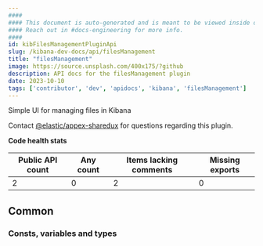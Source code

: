 ```yaml
---
####
#### This document is auto-generated and is meant to be viewed inside our experimental, new docs system.
#### Reach out in #docs-engineering for more info.
####
id: kibFilesManagementPluginApi
slug: /kibana-dev-docs/api/filesManagement
title: "filesManagement"
image: https://source.unsplash.com/400x175/?github
description: API docs for the filesManagement plugin
date: 2023-10-10
tags: ['contributor', 'dev', 'apidocs', 'kibana', 'filesManagement']
---
```


Simple UI for managing files in Kibana

Contact [@elastic/appex-sharedux](https://github.com/orgs/elastic/teams/appex-sharedux) for questions regarding this plugin.

**Code health stats**

| Public API count  | Any count | Items lacking comments | Missing exports |
|-------------------|-----------|------------------------|-----------------|
| 2 | 0 | 2 | 0 |

## Common

### Consts, variables and types
<DocDefinitionList data={filesManagementObj.common.misc}/>

